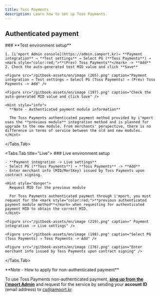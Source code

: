 ```yaml
---
title: Toss Payments
description: Learn how to set up Toss Payments.
---
```



## Authenticated payment

<Tabs>
  <Tabs.Tab title="Test">
    ### **Test environment setup**

    1. [i'mport Admin console](https://admin.iamport.kr)→ **Payment integration** → **Test settings** → Select PG (**Toss Payments**) → <mark style="color:red;">**(Prev) Toss Payments**</mark> -> **Add**
    2. Check the auto-generated test MID value and click **Save**

    <Figure src="/gitbook-assets/en/image (265).png" caption="Payment integration → Test settings → Select PG (Toss Payments) → (Prev) Toss Payments -> Add" />

    <Figure src="/gitbook-assets/en/image (197).png" caption="Check the auto-generated MID value and click Save" />

    <Hint style="info">
      **Note - Authenticated payment module information**

      The Toss Payments authenticated payment method provided by i'mport uses the **previous module** integration method and is planned for upgrade to the new module. From merchants' perspective, there is no difference in terms of service between the old and new modules.
    </Hint>
  </Tabs.Tab>

  <Tabs.Tab title="Live">
    ### Live environment setup

    - **Payment integration -> Live settings**
    - Select PG (**Toss Payments**) → **Toss Payments** -> **Add**
    - Enter merchant info (MID/MertKey) issued by Toss Payments upon contract signing.

    <Hint style="danger">
      Request MID for the previous module

      For Toss Payments authenticated payment through i'mport, you must request for the <mark style="color:red;">**previous authenticated payment module method**</mark> when requesting for authenticated payment MID to obtain the correct MID.
    </Hint>

    <Figure src="/gitbook-assets/en/image (219).png" caption=" Payment integration -> Live settings" />

    <Figure src="/gitbook-assets/en/image (198).png" caption="Select PG (Toss Payments) → Toss Payments -> Add" />

    <Figure src="/gitbook-assets/en/image (176).png" caption="Enter merchant info issued by Toss Payments upon contract signing" />
  </Tabs.Tab>
</Tabs>

<Hint style="info">
  **Note - How to apply for non-authenticated payment**

  To use Toss Payments non-authenticated payment, [**sing up from the i'mport Admin**](https://admin.iamport.kr) and request for the service by sending your **account ID** (email address) to [cs@iamport.kr](mailto:cs@iamport.kr).
</Hint>
